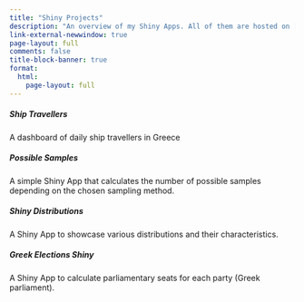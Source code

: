 ```yaml
---
title: "Shiny Projects"
description: "An overview of my Shiny Apps. All of them are hosted on [shinyapps.io](https://www.shinyapps.io/). In the near future, I am planning to self-host most of them. The application code is available at my GitHub profile in the corresponding repositories."
link-external-newwindow: true
page-layout: full
comments: false
title-block-banner: true
format: 
  html:
    page-layout: full
---
```


```{=html}
<div class= "cards-wrapper">
<div class="card" id="sa1">
    <div class="card-body">
      <h5 class="card-title">Ship Travellers</h5>
      <p class="card-text">A dashboard of daily ship travellers in Greece</p>
    </div>
    <div class="sh-card-footer text-center">
     <a class="btn btn-outline-dark" href="https://stesiam.shinyapps.io/Ship-Passengers/" role="button"><i class="bi bi-globe"></i></a>
     <a class="btn btn-outline-dark" href="https://github.com/stesiam/PossibleSamplesApp" role="button"><i class="bi bi-github"></i></a>
    </div>
</div>
<div class="card" id="sa2">
    <div class="card-body">
      <h5 class="card-title">Possible Samples</h5>
      <p class="card-text">A simple Shiny App that calculates the number of possible samples depending on the chosen sampling method.</p>
    </div>
    <div class="sh-card-footer text-center">
     <a class="btn btn-outline-dark" href="https://stesiam.shinyapps.io/Shiny-Distributions/" role="button">
     <i class="bi bi-globe"></i></a>
     <a class="btn btn-outline-dark" href="https://github.com/stesiam/Shiny-Distributions" role="button"><i class="bi bi-github"></i></a>
    </div>
</div>
<div class="card" id="sa3">
    <div class="card-body">
      <h5 class="card-title">Shiny Distributions</h5>
      <p class="card-text">A Shiny App to showcase various distributions and their characteristics.</p>
    </div>
    <div class="sh-card-footer text-center">
     <a class="btn btn-outline-dark" href="https://stesiam.shinyapps.io/Shiny-Distributions/" role="button">
     <i class="bi bi-globe"></i></a>
     <a class="btn btn-outline-dark" href="https://github.com/stesiam/ShinyDistributions" role="button"><i class="bi bi-github"></i></a>
    </div>
</div>
<div class="card" id="sa4">
    <div class="card-body">
      <h5 class="card-title">Greek Elections Shiny</h5>
      <p class="card-text">A Shiny App to calculate parliamentary seats for each party (Greek parliament).</p>
    </div>
    <div class="sh-card-footer text-center">
     <a class="btn btn-outline-dark" href="https://stesiam.shinyapps.io/GreekElectionsShiny/" role="button">
     <i class="bi bi-globe"></i></a>
     <a class="btn btn-outline-dark" href="https://github.com/stesiam/GreekElectionsShiny" role="button"><i class="bi bi-github"></i></a>
    </div>
</div>
</div>
```
